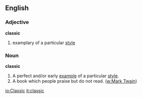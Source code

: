==English==

===Adjective===
'''classic'''
# examplary of a particular [[style]]

===Noun===
'''classic'''
# A perfect and/or early [[example]] of a particular [[style]].
# A book which people praise but do not read. ([[w:Mark Twain]])

[[io:Classic]]
[[it:classic]]